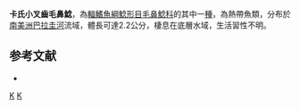 {{Speciesbox
| taxon = Tridentopsis cahuali
| binomial_authority = [[Azpelicueta|Azpelicueta]], 1990
| status = NE
| status_system = IUCN3.1
}}

'''卡氏小叉齒毛鼻鯰'''，為[[輻鰭魚綱|輻鰭魚綱]][[鯰形目|鯰形目]][[毛鼻鯰科|毛鼻鯰科]]的其中一[[種|種]]，為熱帶魚類，分布於[[南美洲|南美洲]][[巴拉圭河|巴拉圭河]]流域，體長可達2.2公分，棲息在底層水域，生活習性不明。

==参考文献==
*{{FishBase_species|genus=Tridentopsis|species=cahuali|year=2014|month=11}}

{{鯰形目小作品}}

{{Taxonbar}}
[[Category:_1990年描述的鱼类|K]]
[[Category:小叉齒毛鼻鯰屬|K]]